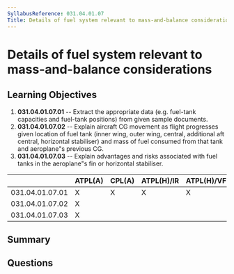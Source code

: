 ```yaml
---
SyllabusReference: 031.04.01.07
Title: Details of fuel system relevant to mass-and-balance considerations
---
```


# Details of fuel system relevant to mass-and-balance considerations

## Learning Objectives

1. **031.04.01.07.01** -- Extract the appropriate data (e.g. fuel-tank capacities
   and fuel-tank positions) from given sample documents.
2. **031.04.01.07.02** -- Explain aircraft CG movement as flight progresses given
   location of fuel tank (inner wing, outer wing, central, additional aft
   central, horizontal stabiliser) and mass of fuel consumed from that tank and
   aeroplane"s previous CG.
3. **031.04.01.07.03** -- Explain advantages and risks associated with fuel tanks
   in the aeroplane"s fin or horizontal stabiliser.

|                 | ATPL(A) | CPL(A) | ATPL(H)/IR | ATPL(H)/VFR | CPL(H) | IR  | CBIR(A) |
| --------------- | ------- | ------ | ---------- | ----------- | ------ | --- | ------- |
| 031.04.01.07.01 | X       | X      | X          | X           | X      |     |         |
| 031.04.01.07.02 | X       |        |            |             |        |     |         |
| 031.04.01.07.03 | X       |        |            |             |        |     |         |

## Summary

## Questions
